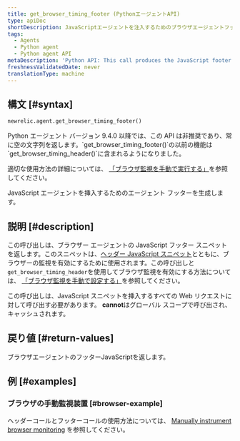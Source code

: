```yaml
---
title: get_browser_timing_footer (PythonエージェントAPI)
type: apiDoc
shortDescription: JavaScriptエージェントを注入するためのブラウザエージェントフッターを生成します。
tags:
  - Agents
  - Python agent
  - Python agent API
metaDescription: 'Python API: This call produces the JavaScript footer snippet used for setting up browser monitoring.'
freshnessValidatedDate: never
translationType: machine
---
```


## 構文 [#syntax]

```py
newrelic.agent.get_browser_timing_footer()
```

<Callout variant="important">
  Python エージェント バージョン 9.4.0 以降では、この API は非推奨であり、常に空の文字列を返します。`get_browser_timing_footer()`の以前の機能は`get_browser_timing_header()`に含まれるようになりました。

  適切な使用方法の詳細については、 [「ブラウザ監視を手動で実行する」](/docs/agents/python-agent/supported-features/page-load-timing-python#manual_instrumentation)を参照してください。
</Callout>

JavaScript エージェントを挿入するための<InlinePopover type="browser"/>エージェント フッターを生成します。

## 説明 [#description]

この呼び出しは、ブラウザー エージェントの JavaScript フッター スニペットを返します。このスニペットは、[ヘッダー JavaScript スニペット](/docs/agents/python-agent/python-agent-api/get_browser_timing_header)とともに、ブラウザーの監視を有効にするために使用されます。この呼び出しと`get_browser_timing_header`を使用してブラウザ監視を有効にする方法については、 [「ブラウザ監視を手動で設定する」](/docs/agents/python-agent/supported-features/page-load-timing-python#manual_instrumentation)を参照してください。

この呼び出しは、JavaScript スニペットを挿入するすべての Web リクエストに対して呼び出す必要があります。 <DNT>**cannot**</DNT>はグローバル スコープで呼び出され、キャッシュされます。

## 戻り値 [#return-values]

ブラウザエージェントのフッターJavaScriptを返します。

## 例 [#examples]

### ブラウザの手動監視装置 [#browser-example]

ヘッダーコールとフッターコールの使用方法については、 [Manually instrument browser monitoring](/docs/agents/python-agent/supported-features/page-load-timing-python#manual_instrumentation) を参照してください。
